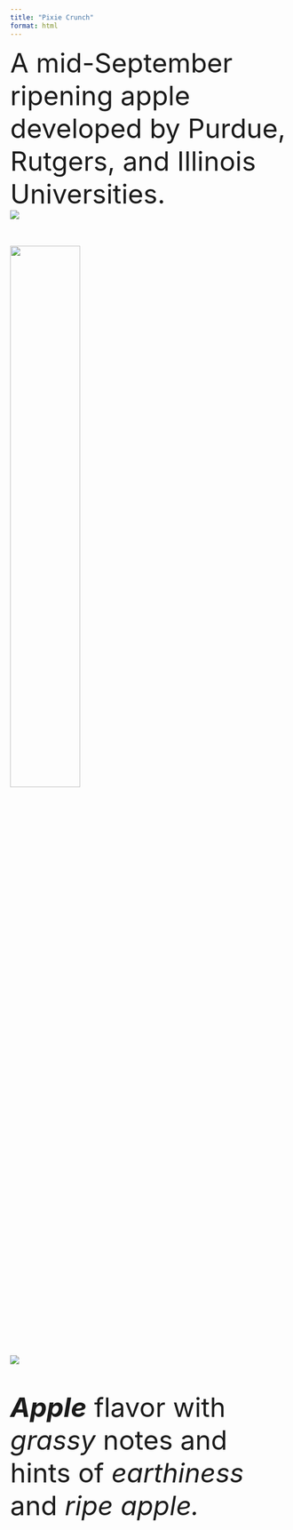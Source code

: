 ```yaml
---
title: "Pixie Crunch"
format: html
---
```

<font size = "7">
A mid-September ripening apple developed by Purdue, Rutgers, and Illinois Universities.
<div class="container">
<div class="row">

<div class="col">
![](img/websitefigs/Apple_Pixie Crunch.svg)
 </div>

<div class="col">
![](img/pix-crop.jpg){width=50%}

![](img/flavfigs/flavor_plot_Pixie Crunch.svg)

<i><b>Apple</b></i> flavor with <i>grassy</i> notes and hints of <i>earthiness</i> and <i>ripe apple.</i>